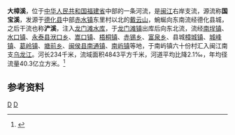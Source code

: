 '''大樟溪'''，位于[[中华人民共和国|中华人民共和国]][[福建省|福建省]]中部的一条河流，是[[闽江|闽江]]右岸支流，源流称'''国宝溪'''，发源于[[德化县|德化县]]中部[[赤水镇_(德化县)|赤水镇]]东里村以北的[[戴云山|戴云山]]，蜿蜒向东南流经德化县城，之后干流也称'''浐溪'''，注入[[龙门滩水库|龙门滩水库]]，于[[龙门滩镇|龙门滩镇]]出库后向东北流，流经[[南埕镇|南埕镇]]、[[水口镇_(德化县)|水口镇]]、[[永泰县|永泰县]][[洑口乡|洑口乡]]、[[嵩口镇_(永泰县)|嵩口镇]]、[[梧桐镇_(永泰县)|梧桐镇]]、[[赤锡乡|赤锡乡]]、[[富泉乡_(永泰县)|富泉乡]]、县城[[樟城镇|樟城镇]]、[[城峰镇|城峰镇]]、[[葛岭镇|葛岭镇]]、[[塘前乡_(永泰县)|塘前乡]]、[[闽侯县|闽侯县]][[南通镇|南通镇]]、[[南屿镇|南屿镇]]等地，于南屿镇六十份村汇入闽江南支[[乌龙江|乌龙江]]。河长234千米，流域面积4843平方千米，河道平均比降2.1‰，年均径流量40.3亿立方米。<ref name="中国河湖大典">{{cite book zh |author=《[[中国河湖大典|中国河湖大典]]》编纂委员会 |title=《中国河湖大典·东南诸河、台湾卷》 |format=M |edition=1 |location=北京 |publisher=中国水利水电出版社 |date=2014年12月 |pages=101页 |id= ISBN 978-7-5170-2765-2}}</ref>

==参考资料==
{{reflist}}
{{China-river-stub}}

[[Category:福建河流|D]]
[[Category:闽江|D]]
